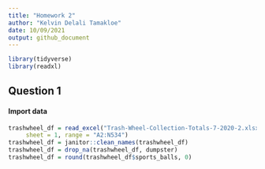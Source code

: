 ```yaml
---
title: "Homework 2"
author: "Kelvin Delali Tamakloe"
date: 10/09/2021
output: github_document
---
```


```r
library(tidyverse)
library(readxl)
```
## Question 1

#### Import data

```r
trashwheel_df = read_excel("Trash-Wheel-Collection-Totals-7-2020-2.xlsx", 
     sheet = 1, range = "A2:N534")
trashwheel_df = janitor::clean_names(trashwheel_df)
trashwheel_df = drop_na(trashwheel_df, dumpster)
trashwheel_df = round(trashwheel_df$sports_balls, 0)
```

